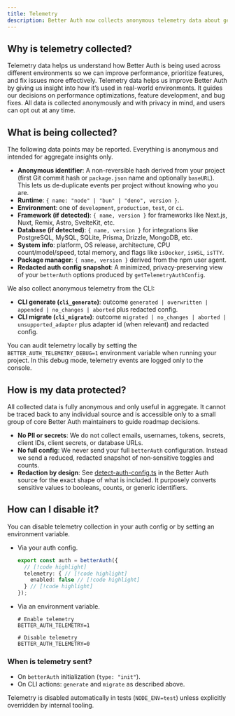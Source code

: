 ```yaml
---
title: Telemetry
description: Better Auth now collects anonymous telemetry data about general usage.
---
```


## Why is telemetry collected?

Telemetry data helps us understand how Better Auth is being used across different environments so we can improve performance, prioritize features, and fix issues more effectively. Telemetry data helps us improve Better Auth by giving us insight into how it’s used in real-world environments. It guides our decisions on performance optimizations, feature development, and bug fixes. All data is collected anonymously and with privacy in mind, and users can opt out at any time.

## What is being collected?

The following data points may be reported. Everything is anonymous and intended for aggregate insights only.

- **Anonymous identifier**: A non-reversible hash derived from your project (first Git commit hash or `package.json` name and optionally `baseURL`). This lets us de‑duplicate events per project without knowing who you are.
- **Runtime**: `{ name: "node" | "bun" | "deno", version }`.
- **Environment**: one of `development`, `production`, `test`, or `ci`.
- **Framework (if detected)**: `{ name, version }` for frameworks like Next.js, Nuxt, Remix, Astro, SvelteKit, etc.
- **Database (if detected)**: `{ name, version }` for integrations like PostgreSQL, MySQL, SQLite, Prisma, Drizzle, MongoDB, etc.
- **System info**: platform, OS release, architecture, CPU count/model/speed, total memory, and flags like `isDocker`, `isWSL`, `isTTY`.
- **Package manager**: `{ name, version }` derived from the npm user agent.
- **Redacted auth config snapshot**: A minimized, privacy‑preserving view of your `betterAuth` options produced by `getTelemetryAuthConfig`.

We also collect anonymous telemetry from the CLI:

- **CLI generate (`cli_generate`)**: outcome `generated | overwritten | appended | no_changes | aborted` plus redacted config.
- **CLI migrate (`cli_migrate`)**: outcome `migrated | no_changes | aborted | unsupported_adapter` plus adapter id (when relevant) and redacted config.

You can audit telemetry locally by setting the `BETTER_AUTH_TELEMETRY_DEBUG=1` environment variable when running your project. In this debug mode, telemetry events are logged only to the console.

## How is my data protected?

All collected data is fully anonymous and only useful in aggregate. It cannot be traced back to any individual source and is accessible only to a small group of core Better Auth maintainers to guide roadmap decisions.

- **No PII or secrets**: We do not collect emails, usernames, tokens, secrets, client IDs, client secrets, or database URLs.
- **No full config**: We never send your full `betterAuth` configuration. Instead we send a reduced, redacted snapshot of non‑sensitive toggles and counts.
- **Redaction by design**: See [detect-auth-config.ts](https://github.com/better-auth/better-auth/blob/main/packages/better-auth/src/telemetry/detectors/detect-auth-config.ts) in the Better Auth source for the exact shape of what is included. It purposely converts sensitive values to booleans, counts, or generic identifiers.

## How can I disable it?

You can disable telemetry collection in your auth config or by setting an environment variable.

- Via your auth config.

  ```ts title="auth.ts"
  export const auth = betterAuth({
    // [!code highlight]
    telemetry: { // [!code highlight]
      enabled: false // [!code highlight]
    } // [!code highlight]
  });
  ```

- Via an environment variable.

  ```env title=".env"
  # Enable telemetry
  BETTER_AUTH_TELEMETRY=1

  # Disable telemetry
  BETTER_AUTH_TELEMETRY=0
  ```

### When is telemetry sent?

- On `betterAuth` initialization (`type: "init"`).
- On CLI actions: `generate` and `migrate` as described above.

Telemetry is disabled automatically in tests (`NODE_ENV=test`) unless explicitly overridden by internal tooling.
